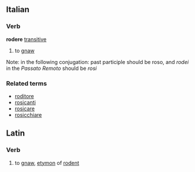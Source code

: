 ==Italian==
===Verb===
'''rodere''' [[transitive]]
# to [[gnaw]]
Note: in the following conjugation: past participle should be roso, and ''rodei'' in the ''Passato Remoto'' should be ''rosi''
{{it-conj-ere|rod|Avere}}

===Related terms===
*[[roditore]]
*[[rosicanti]]
*[[rosicare]]
*[[rosicchiare]]

==Latin==
===Verb===
#to [[gnaw]], [[etymon]] of [[rodent]]